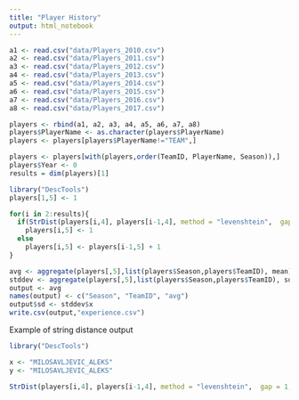 ```yaml
---
title: "Player History"
output: html_notebook
---
```



```r
a1 <- read.csv("data/Players_2010.csv")
a2 <- read.csv("data/Players_2011.csv")
a3 <- read.csv("data/Players_2012.csv")
a4 <- read.csv("data/Players_2013.csv")
a5 <- read.csv("data/Players_2014.csv")
a6 <- read.csv("data/Players_2015.csv")
a7 <- read.csv("data/Players_2016.csv")
a8 <- read.csv("data/Players_2017.csv")

players <- rbind(a1, a2, a3, a4, a5, a6, a7, a8)
players$PlayerName <- as.character(players$PlayerName)
players <- players[players$PlayerName!="TEAM",]

players <- players[with(players,order(TeamID, PlayerName, Season)),]
players$Year <- 0
results = dim(players)[1]
```

```r
library("DescTools")
players[1,5] <- 1

for(i in 2:results){
  if(StrDist(players[i,4], players[i-1,4], method = "levenshtein",  gap = 1, ignore.case = FALSE) > 3)
    players[i,5] <- 1
  else
    players[i,5] <- players[i-1,5] + 1
}
```

```r
avg <- aggregate(players[,5],list(players$Season,players$TeamID), mean)
stddev <- aggregate(players[,5],list(players$Season,players$TeamID), sd)
output <- avg
names(output) <- c("Season", "TeamID", "avg")
output$sd <- stddev$x
write.csv(output,"experience.csv")
```


Example of string distance output
```r
library("DescTools")

x <- "MILOSAVLJEVIC_ALEKS"
y <- "MILOSAVLJEVIC_ALEKS"

StrDist(players[i,4], players[i-1,4], method = "levenshtein",  gap = 1, ignore.case = FALSE) < 3
```
